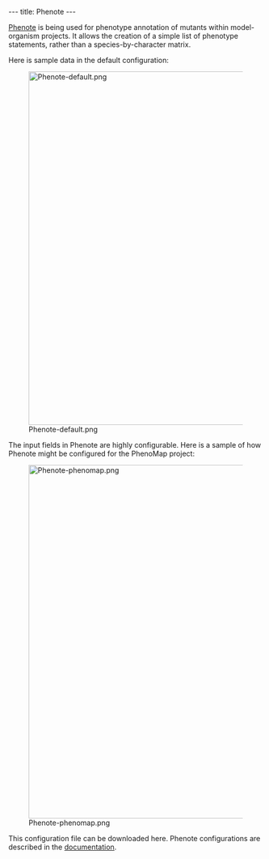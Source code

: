 ---
title: Phenote
---

[http://www.phenote.org/ Phenote] is being used for phenotype annotation of mutants within model-organism projects.  It allows the creation of a simple list of phenotype statements, rather than a species-by-character matrix.

Here is sample data in the default configuration:

[[Image:Phenote-default.png|center|700px]]

The input fields in Phenote are highly configurable.  Here is a sample of how Phenote might be configured for the PhenoMap project:

[[Image:Phenote-phenomap.png|center|700px]]

This configuration file can be downloaded here.  Phenote configurations are described in the [http://www.phenote.org/content/howtos/customize.shtml documentation].